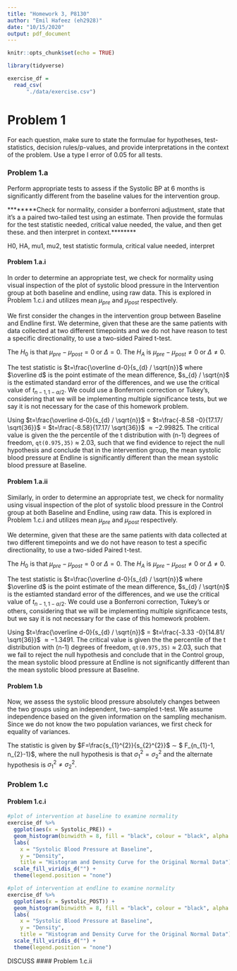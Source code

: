 ```yaml
---
title: "Homework 3, P8130"
author: "Emil Hafeez (eh2928)"
date: "10/15/2020"
output: pdf_document
---
```


```r
knitr::opts_chunk$set(echo = TRUE)
```

```r
library(tidyverse)

exercise_df =
  read_csv(
      "./data/exercise.csv")
```

# Problem 1

For each question, make sure to state the formulae for hypotheses, test-statistics, decision rules/p-values, and provide interpretations in the context of the problem. Use a type I error of 0.05 for all tests.

### Problem 1.a

Perform appropriate tests to assess if the Systolic BP at 6 months is significantly different from the baseline values for the intervention group.

********Check for normality, consider a bonferroni adjustment, state that it's a a paired two-tailed test using an estimate. Then provide the formulas for the test statistic needed, critical value needed, the value, and then get these. and then interpret in context.********


H0, HA, mu1, mu2, test statistic formula, critical value needed, interpret



#### Problem 1.a.i

In order to determine an appropriate test, we check for normality using visual inspection of the plot of systolic blood pressure in the Intervention group at both baseline and endline, using raw data. This is explored in Problem 1.c.i and utilizes mean $\mu_{pre}$ and $\mu_{post}$ respectively. 

We first consider the changes in the intervention group between Baseline and Endline first. We determine, given that these are the same patients with data collected at two different timepoints and we do not have reason to test a specific directionality, to use a two-sided Paired t-test. 

The $H_0$ is that $\mu_{pre} -\mu_{post} = 0$ or $\Delta = 0$. The $H_A$ is $\mu_{pre} -\mu_{post} \neq 0$ or $\Delta \neq 0$.

The test statistic is $t=\frac{\overline d-0}{s_{d} / \sqrt{n}}$ where $\overline d$ is the point estimate of the mean difference, $s_{d} / \sqrt{n}$ is the estimated standard error of the differences, and we use the critical value of $t_{n-1,1-{\alpha/2}}$. We could use a Bonferroni correction or Tukey's, considering that we will be implementing multiple significance tests, but we say it is not necessary for the case of this homework problem. 

Using $t=\frac{\overline d-0}{s_{d} / \sqrt{n}}$ = $t=\frac{-8.58 -0}{17.17/ \sqrt{36}}$ = $t=\frac{-8.58}{17.17/ \sqrt{36}}$ $\approx -2.99825$. The critical value is given the the percentile of the t distribution with (n-1) degrees of freedom, `qt(0.975,35)` $\approx$  $2.03$, such that we find evidence to reject the null hypothesis and conclude that in the intervention group, the mean systolic blood pressure at Endline is significantly different than the mean systolic blood pressure at Baseline. 


#### Problem 1.a.ii

Similarly, in order to determine an appropriate test, we check for normality using visual inspection of the plot of systolic blood pressure in the Control group at both Baseline and Endline, using raw data. This is explored in Problem 1.c.i and utilizes mean $\mu_{pre}$ and $\mu_{post}$ respectively. 

We determine, given that these are the same patients with data collected at two different timepoints and we do not have reason to test a specific directionality, to use a two-sided Paired t-test. 

The $H_0$ is that $\mu_{pre} -\mu_{post} = 0$ or $\Delta = 0$. The $H_A$ is $\mu_{pre} -\mu_{post} \neq 0$ or $\Delta \neq 0$.

The test statistic is $t=\frac{\overline d-0}{s_{d} / \sqrt{n}}$ where $\overline d$ is the point estimate of the mean difference, $s_{d} / \sqrt{n}$ is the estiamted standard error of the differences, and we use the critical value of $t_{n-1,1-{\alpha/2}}$. We could use a Bonferroni correction, Tukey's or others, considering that we will be implementing multiple significance tests, but we say it is not necessary for the case of this homework problem. 

Using $t=\frac{\overline d-0}{s_{d} / \sqrt{n}}$ = $t=\frac{-3.33 -0}{14.81/ \sqrt{36}}$  $\approx - 1.3491$. The critical value is given the the percentile of the t distribution with (n-1) degrees of freedom, `qt(0.975,35)` $\approx$  $2.03$, such that we fail to reject the null hypothesis and conclude that in the Control group, the mean systolic blood pressure at Endline is not significantly different than the mean systolic blood pressure at Baseline. 


#### Problem 1.b

Now, we assess the systolic blood pressure absolutely changes between the two groups using an independent, two-sampled t-test. We assume independence based on the given information on the sampling mechanism. Since we do not know the two population variances, we first check for equality of variances. 

The statistic is given by $F=\frac{s_{1}^{2}}{s_{2}^{2}}$ $\sim$ $ F_{n_{1}-1, n_{2}-1}$, where the null hypothesis is that $\sigma^2_1 = \sigma^2_2$ and the alternate hypothesis is $\sigma^2_1\neq \sigma^2_2$. 



### Problem 1.c

#### Problem 1.c.i

```r
#plot of intervention at baseline to examine normality
exercise_df %>%
  ggplot(aes(x = Systolic_PRE)) +
  geom_histogram(binwidth = 8, fill = "black", colour = "black", alpha = 0.9) +
  labs(
    x = "Systolic Blood Pressure at Baseline",
    y = "Density",
    title = "Histogram and Density Curve for the Original Normal Data") +
  scale_fill_viridis_d("") +
  theme(legend.position = "none")
```
```r
#plot of intervention at endline to examine normality
exercise_df %>%
  ggplot(aes(x = Systolic_POST)) +
  geom_histogram(binwidth = 8, fill = "black", colour = "black", alpha = 0.9) +
  labs(
    x = "Systolic Blood Pressure at Baseline",
    y = "Density",
    title = "Histogram and Density Curve for the Original Normal Data") +
  scale_fill_viridis_d("") +
  theme(legend.position = "none")
```

DISCUSS
#### Problem 1.c.ii






